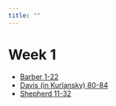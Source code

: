 ```yaml
---
title: ""
---
```


# Week 1 

- [Barber 1-22](pdf/Barber1-22.pdf "Download")
- [Davis (in Kurlansky) 80-84](pdf/Kurlansky-Davis-80-84.pdf "Download")
- [Shepherd 11-32](pdf/Shepherd11-32.pdf "download")

<!-- # Week 2 -->

<!-- Barber78-99.pdf -->
<!-- Shepherd66-75_99-105.pdf -->
<!-- Shepherd109-116.pdf -->

<!-- # Week 3 -->

<!-- Barber234-250.pdf -->
<!-- Shepherd155-162.pdf 	 -->
<!-- Shepherd165-173_192-199.pdf -->
<!-- Shepherd210-211.pdf 	 -->


<!-- # Week 4 -->

<!-- # Week 5 -->
<!-- Cronon54-81.pdf -->

<!-- # Week 6 -->
<!-- Barber428-447.pdf -->



